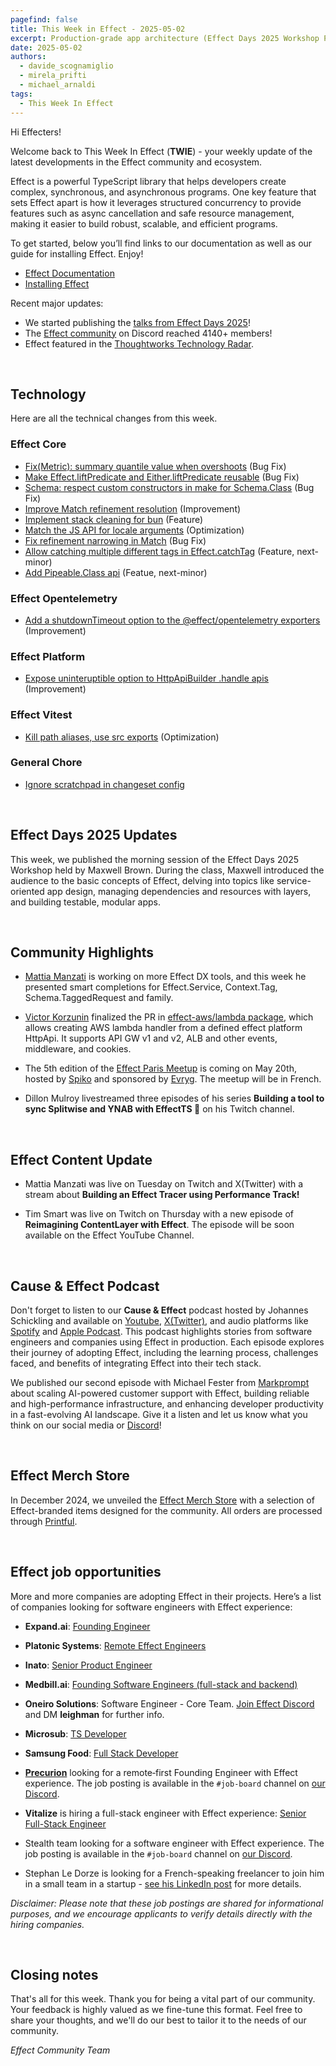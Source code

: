 ```yaml
---
pagefind: false
title: This Week in Effect - 2025-05-02
excerpt: Production-grade app architecture (Effect Days 2025 Workshop Part 1). Building an Effect tracer using performance track by Mattia Manzati.
date: 2025-05-02
authors:
  - davide_scognamiglio
  - mirela_prifti
  - michael_arnaldi
tags:
  - This Week In Effect
---
```



Hi Effecters!

Welcome back to This Week In Effect (**TWIE**) - your weekly update of the latest developments in the Effect community and ecosystem.

Effect is a powerful TypeScript library that helps developers create complex, synchronous, and asynchronous programs. One key feature that sets Effect apart is how it leverages structured concurrency to provide features such as async cancellation and safe resource management, making it easier to build robust, scalable, and efficient programs.

To get started, below you’ll find links to our documentation as well as our guide for installing Effect. Enjoy!

- [Effect Documentation](/docs/getting-started/introduction/)
- [Installing Effect](/docs/getting-started/installation/)

Recent major updates:

- We started publishing the [talks from Effect Days 2025](https://www.youtube.com/playlist?list=PLDf3uQLaK2B9bEBZbwMv04e_zSbRNPKH6)! 
- The [Effect community](https://discord.gg/effect-ts) on Discord reached 4140+ members!
- Effect featured in the [Thoughtworks Technology Radar](https://www.thoughtworks.com/radar/languages-and-frameworks/effect).

&nbsp;

## Technology

Here are all the technical changes from this week.

### Effect Core
- [Fix(Metric): summary quantile value when overshoots](https://github.com/Effect-TS/effect/pull/4794) (Bug Fix)
- [Make Effect.liftPredicate and Either.liftPredicate reusable](https://github.com/Effect-TS/effect/pull/4687) (Bug Fix)
- [Schema: respect custom constructors in make for Schema.Class](https://github.com/Effect-TS/effect/pull/4798) (Bug Fix)
- [Improve Match refinement resolution](https://github.com/Effect-TS/effect/pull/4800) (Improvement)
- [Implement stack cleaning for bun](https://github.com/Effect-TS/effect/pull/4805) (Feature)
- [Match the JS API for locale arguments](https://github.com/Effect-TS/effect/pull/4806) (Optimization)
- [Fix refinement narrowing in Match](https://github.com/Effect-TS/effect/pull/4809) (Bug Fix)
- [Allow catching multiple different tags in Effect.catchTag](https://github.com/Effect-TS/effect/pull/4796) (Feature, next-minor)
- [Add Pipeable.Class api](https://github.com/Effect-TS/effect/pull/4669) (Featue, next-minor)

### Effect Opentelemetry
- [Add a shutdownTimeout option to the @effect/opentelemetry exporters](https://github.com/Effect-TS/effect/pull/4808) (Improvement)

### Effect Platform
- [Expose uninteruptible option to HttpApiBuilder .handle apis](https://github.com/Effect-TS/effect/pull/4803) (Improvement)

### Effect Vitest
- [Kill path aliases, use src exports](https://github.com/Effect-TS/effect/pull/4778) (Optimization)

### General Chore
- [Ignore scratchpad in changeset config](https://github.com/Effect-TS/effect/pull/4807)

&nbsp;

## Effect Days 2025 Updates

This week, we published the morning session of the Effect Days 2025 Workshop held by Maxwell Brown.  During the class, Maxwell introduced the audience to the basic concepts of Effect, delving into topics like service-oriented app design, managing dependencies and resources with layers, and building testable, modular apps.
<YouTube
  id="https://www.youtube.com/embed/upXJJ9maWPc?si=Kuo42waF8ztnat0N"
  title="Production-grade app architecture with Effect (Effect Days 2025 Workshop - Part 1)"
/>


&nbsp;

## Community Highlights

- [Mattia Manzati](https://x.com/MattiaManzati) is working on more Effect DX tools, and this week he presented smart completions for Effect.Service, Context.Tag, Schema.TaggedRequest and family.
  <Tweet id="1917250272419516780" />

- [Victor Korzunin](https://x.com/F1oydRose) finalized the PR in [effect-aws/lambda package](https://github.com/floydspace/effect-aws), which allows creating AWS lambda handler from a defined effect platform HttpApi. It supports API GW v1 and v2, ALB and other events, middleware, and cookies.
  <Tweet id="1916657957909025023" />

- The 5th edition of the [Effect Paris Meetup](https://www.meetup.com/fr-FR/effect-paris/events/307558421) is coming on May 20th, hosted by [Spiko](https://www.spiko.io/) and sponsored by [Evryg](https://www.evryg.com/en). The meetup will be in French.
  <Tweet id="1917474538104754182" />

- Dillon Mulroy livestreamed three episodes of his series **Building a tool to sync Splitwise and YNAB with EffectTS 🚀** on his Twitch channel.

  <TwitchPlayerNonInteractive video="2444858253" />

&nbsp;
## Effect Content Update

- Mattia Manzati was live on Tuesday on Twitch and X(Twitter) with a stream about **Building an Effect Tracer using Performance Track!**
    
  <TwitchPlayerNonInteractive video="2444779197" />

- Tim Smart was live on Twitch on Thursday with a new episode of **Reimagining ContentLayer with Effect**. The episode will be soon available on the Effect YouTube Channel.

&nbsp;


## Cause & Effect Podcast

Don't forget to listen to our **Cause & Effect** podcast hosted by Johannes Schickling and available on [Youtube](https://www.youtube.com/@effect-ts), [X(Twitter)](https://x.com/EffectTS_/status/1861446144137531585), and audio platforms like [Spotify](https://open.spotify.com/episode/7Bkn7A8EXnoqWWmI0czAdz) and [Apple Podcast](https://podcasts.apple.com/us/podcast/cause-effect/id1781879869). This podcast highlights stories from software engineers and companies using Effect in production. Each episode explores their journey of adopting Effect, including the learning process, challenges faced, and benefits of integrating Effect into their tech stack.

We published our second episode with Michael Fester from [Markprompt](https://markprompt.com/) about scaling AI-powered customer support with Effect, building reliable and high-performance infrastructure, and enhancing developer productivity in a fast-evolving AI landscape. Give it a listen and let us know what you think on our social media or [Discord](https://discord.gg/effect-ts)!

<YouTube
  id="https://www.youtube.com/embed/8lz9-0y58Jc?si=YsdegK9T-axfe_Vm"
  title="Scaling AI for Customer Support at Markprompt with Effect | Cause & Effect #2"
/>

&nbsp;

## Effect Merch Store

In December 2024, we unveiled the [Effect Merch Store](https://effect.website/merch) with a selection of Effect-branded items designed for the community. All orders are processed through [Printful](https://www.printful.com/).

<Tweet id="1868605126862385238" />

&nbsp;

## Effect job opportunities

More and more companies are adopting Effect in their projects. Here’s a list of companies looking for software engineers with Effect experience:

- **Expand.ai**: [Founding Engineer](https://www.expand.ai/careers/founding-engineer)

- **Platonic Systems**: [Remote Effect Engineers](https://twitter.com/platonicsystems/status/1861470819861311945)

- **Inato**: [Senior Product Engineer](https://jobs.lever.co/inato/2bbbe759-d4ce-4cc4-8267-8bc998189469)

- **Medbill.ai**: [Founding Software Engineers (full-stack and backend)](https://www.linkedin.com/posts/codingtom_medbill-ai-activity-7260092522708762624-N7TH)

- **Oneiro Solutions**: Software Engineer - Core Team. [Join Effect Discord](https://discord.com/channels/795981131316985866/796153351372275743) and DM **leighman** for further info.

- **Microsub**: [TS Developer](https://x.com/0xdownshift/status/1880013835878154510)

- **Samsung Food**: [Full Stack Developer](https://whisk.bamboohr.com/careers/110)

- **[Precurion](https://precurion.com/)** looking for a remote‑first Founding Engineer with Effect experience. The job posting is available in the `#job-board` channel on [our Discord](https://discord.com/channels/795981131316985866/796153351372275743/1362610725931061258).

- **Vitalize** is hiring a full-stack engineer with Effect experience: [Senior Full-Stack Engineer](https://jobs.ashbyhq.com/vitalize/d907ba5f-0f2f-4bb4-931a-1680d6daf81a)

- Stealth team looking for a software engineer with Effect experience. The job posting is available in the `#job-board` channel on [our Discord](https://discord.com/channels/795981131316985866/796153351372275743/1362610725931061258).

- Stephan Le Dorze is looking for a French-speaking freelancer to join him in a small team in a startup - [see his LinkedIn post](https://www.linkedin.com/posts/stephaneledorze_mission-longue-avec-moi-entre-autre-activity-7310947252741570560-Bqsh/) for more details.

_Disclaimer: Please note that these job postings are shared for informational purposes, and we encourage applicants to verify details directly with the hiring companies._

&nbsp;

## Closing notes

That's all for this week. Thank you for being a vital part of our community. Your feedback is highly valued as we fine-tune this format. Feel free to share your thoughts, and we'll do our best to tailor it to the needs of our community.

_Effect Community Team_
